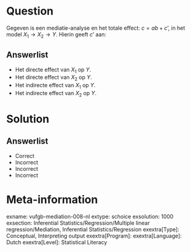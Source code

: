 Question
========

Gegeven is een mediatie-analyse en het totale effect: $c = ab+c’$, in het model $X_{1} \rightarrow X_{2} \rightarrow Y$. Hierin geeft $c’$ aan:

  
Answerlist
----------
* Het directe effect van $X_{1}$ op $Y$.
* Het directe effect van $X_{2}$ op $Y$.
* Het indirecte effect van $X_{1}$ op $Y$.
* Het indirecte effect van $X_{2}$ op $Y$.

Solution
========

Answerlist
----------
* Correct
* Incorrect
* Incorrect
* Incorrect

Meta-information
================
exname: vufgb-mediation-008-nl
extype: schoice
exsolution: 1000
exsection: Inferential Statistics/Regression/Multiple linear regression/Mediation, Inferential Statistics/Regression
exextra[Type]: Conceptual, Interpreting output
exextra[Program]: 
exextra[Language]: Dutch
exextra[Level]: Statistical Literacy